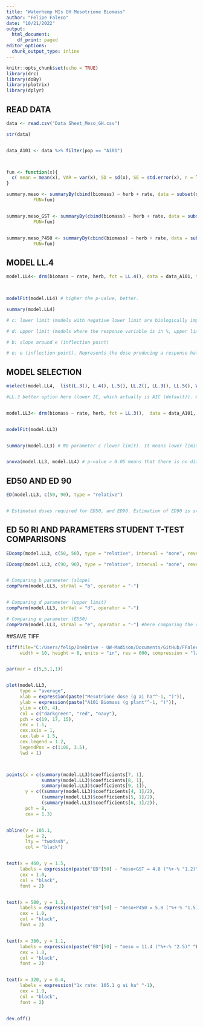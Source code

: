 ```yaml
---
title: "Waterhemp MIs GH Mesotrione Biomass"
author: "Felipe Faleco"
date: "10/21/2022"
output:
  html_document:
    df_print: paged
editor_options: 
  chunk_output_type: inline
---
```


```r

knitr::opts_chunk$set(echo = TRUE)
library(drc)
library(doBy)
library(plotrix)
library(dplyr)

```


## READ DATA

```r

data <- read.csv("Data Sheet_Meso_GH.csv")

str(data)


data_A101 <- data %>% filter(pop == "A101")



fun <- function(x){
  c( mean = mean(x), VAR = var(x), SD = sd(x), SE = std.error(x), n = length(x))
}

summary.meso <- summaryBy(cbind(biomass) ~ herb + rate, data = subset(data_A101, herb=="meso"),
          FUN=fun)


summary.meso_GST <- summaryBy(cbind(biomass) ~ herb + rate, data = subset(data_A101, herb=="meso+GST"),
          FUN=fun)


summary.meso_P450 <- summaryBy(cbind(biomass) ~ herb + rate, data = subset(data_A101, herb=="meso+P450"),
          FUN=fun)


```



## MODEL LL.4

```r

model.LL4<- drm(biomass ~ rate, herb, fct = LL.4(), data = data_A101, type = "continuous")


                
modelFit(model.LL4) # higher the p-value, better.

summary(model.LL4) 

# c: lower limit (models with negative lower limit are biologically impossible. E.g., negative biomass, negative % biomass reduction, or negative % control)

# d: upper limit (models where the response variable is in %, upper limit bigger than 100% are biologically impossible. E.g., % biomass reduction, % control)

# b: slope around e (inflection point)

# e: e (inflection point). Represents the dose producing a response halfway between the u and l parameters (ED50)

```



## MODEL SELECTION

```r

mselect(model.LL4,  list(L.3(), L.4(), L.5(), LL.2(), LL.3(), LL.5(), W1.3(), W1.4(), W2.4(), baro5()), linreg = T) 

#LL.3 better option here (lower IC, which actually is AIC (default)). W1.3 could also be used, but since it is a asymmetrical model, I would give preference to LL.3 In symmetrical models, the parameter e and relative ED50 are identical, that is, they both indicate the dose that reduces the response midway between the upper and lower limits. In asymmetrical models, however, the parameter e does not have the same meaning as in symmetrical models, even though it is still the location of the inflection point. For asymmetrical models, ED50 should be estimated as "absolute" and not relative.


model.LL3<- drm(biomass ~ rate, herb, fct = LL.3(),  data = data_A101, type = "continuous")


modelFit(model.LL3)


summary(model.LL3) # NO parameter c (lower limit). It means lower limit was set to zero.


anova(model.LL3, model.LL4) # p-value > 0.05 means that there is no difference between models. Therefore, we can use model LL.3

```



## ED50 AND ED 90

```r

ED(model.LL3, c(50, 90), type = "relative") 


# Estimated doses required for ED50, and ED90. Estimation of ED90 is statistically less accurate and often subject to high variance. Therefore, is better to use ED50.

```


## ED 50 RI AND PARAMETERS STUDENT T-TEST COMPARISONS

```r

EDcomp(model.LL3, c(50, 50), type = "relative", interval = "none", reverse = F)

EDcomp(model.LL3, c(90, 90), type = "relative", interval = "none", reverse = F)


# Comparing b parameter (slope)
compParm(model.LL3, strVal = "b", operator = "-")


# Comparing d parameter (upper limit)
compParm(model.LL3, strVal = "d", operator = "-")

# Comparing e parameter (ED50)
compParm(model.LL3, strVal = "e", operator = "-") #here comparing the difference, and not the ratio like in the EDcomp


```



##SAVE TIFF

```r

tiff(file="C:/Users/felip/OneDrive - UW-Madison/Documents/GitHub/FFaleco/PhD/PhD Projects/Waterhemp/Metabolism Inhibitors/GH/Mesotrione/GH_Meso+MIs_A101_DR biomass.tiff",
     width = 10, height = 8, units = "in", res = 600, compression = "lzw")


par(mar = c(5,5,1,1))


plot(model.LL3,
     type = "average",
     xlab = expression(paste("Mesotrione dose (g ai ha"^-1, ")")),
     ylab = expression(paste("A101 Biomass (g plant"^-1, ")")),
     ylim = c(0, 4),
     col = c("darkgreen", "red", "navy"),
     pch = c(19, 17, 15),
     cex = 1.1,
     cex.axis = 1,
     cex.lab = 1.5,
     cex.legend = 1.2,
     legendPos = c(1100, 3.5),
     lwd = 1)



points(x = c(summary(model.LL3)$coefficients[7, 1], 
             summary(model.LL3)$coefficients[8, 1],
             summary(model.LL3)$coefficients[9, 1]),
       y = c((summary(model.LL3)$coefficients[4, 1]/2), 
             (summary(model.LL3)$coefficients[5, 1]/2),
             (summary(model.LL3)$coefficients[6, 1]/2)),
       pch = 8,
       cex = 1.3)


abline(v = 105.1, 
       lwd = 2, 
       lty = "twodash",
       col = "black")


text(x = 460, y = 1.5, 
     labels = expression(paste("ED"[50] ~ "meso+GST = 4.8 ("%+-% "1.2)" ^A)),
     cex = 1.0,
     col = "black",
     font = 2)


text(x = 500, y = 1.3, 
     labels = expression(paste("ED"[50] ~ "meso+P450 = 5.8 ("%+-% "1.5)" ^AB)),
     cex = 1.0,
     col = "black",
     font = 2)


text(x = 380, y = 1.1, 
     labels = expression(paste("ED"[50] ~ "meso = 11.4 ("%+-% "2.5)" ^B)),
     cex = 1.0,
     col = "black",
     font = 2)


text(x = 320, y = 0.4, 
     labels = expression("1x rate: 105.1 g ai ha" ^-1),
     cex = 1.0,
     col = "black",
     font = 2)


dev.off()


```






